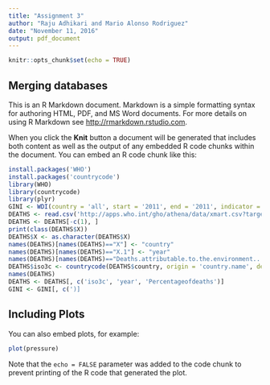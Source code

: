 ```yaml
---
title: "Assignment 3"
author: "Raju Adhikari and Mario Alonso Rodriguez"
date: "November 11, 2016"
output: pdf_document
---
```


```r
knitr::opts_chunk$set(echo = TRUE)
```

## Merging databases

This is an R Markdown document. Markdown is a simple formatting syntax for authoring HTML, PDF, and MS Word documents. For more details on using R Markdown see <http://rmarkdown.rstudio.com>.

When you click the **Knit** button a document will be generated that includes both content as well as the output of any embedded R code chunks within the document. You can embed an R code chunk like this:

```r
install.packages('WHO')
install.packages('countrycode')
library(WHO)
library(countrycode)
library(plyr)
GINI <- WDI(country = 'all', start = '2011', end = '2011', indicator = 'SI.POV.GINI', extra = TRUE)
DEATHS <- read.csv('http://apps.who.int/gho/athena/data/xmart.csv?target=GHO/TOTENV_1,TOTENV_2,TOTENV_5&profile=crosstable&filter=COUNTRY:*;REGION:*;ENVCAUSE:ENVCAUSE000;ENVCAUSE:ENVCAUSE001;ENVCAUSE:ENVCAUSE060;ENVCAUSE:ENVCAUSE151&x-sideaxis=COUNTRY;YEAR&x-topaxis=GHO;ENVCAUSE')
DEATHS <- DEATHS[-c(1), ]
print(class(DEATHS$X))
DEATHS$X <- as.character(DEATHS$X)
names(DEATHS)[names(DEATHS)=="X"] <- "country"
names(DEATHS)[names(DEATHS)=="X.1"] <- "year"
names(DEATHS)[names(DEATHS)=="Deaths.attributable.to.the.environment...."] <- "Percentageofdeaths"
DEATHS$iso3c <- countrycode(DEATHS$country, origin = 'country.name', destination = 'iso3c', warn = TRUE)
names(DEATHS)
DEATHS <- DEATHS[, c('iso3c', 'year', 'Percentageofdeaths')]
GINI <- GINI[, c(')]


```

## Including Plots

You can also embed plots, for example:

```r
plot(pressure)
```

Note that the `echo = FALSE` parameter was added to the code chunk to prevent printing of the R code that generated the plot.
